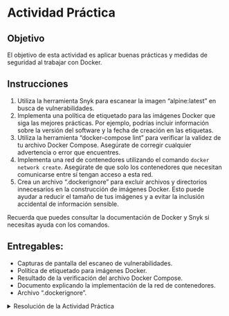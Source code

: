 # Actividad Práctica

## Objetivo

El objetivo de esta actividad es aplicar buenas prácticas y medidas de seguridad al trabajar con Docker.

## Instrucciones

1. Utiliza la herramienta Snyk para escanear la imagen "alpine:latest" en busca de vulnerabilidades.
2. Implementa una política de etiquetado para las imágenes Docker que siga las mejores prácticas. Por ejemplo, podrías incluir información sobre la versión del software y la fecha de creación en las etiquetas.
3. Utiliza la herramienta "docker-compose lint" para verificar la validez de tu archivo Docker Compose. Asegúrate de corregir cualquier advertencia o error que encuentres.
4. Implementa una red de contenedores utilizando el comando `docker network create`. Asegúrate de que solo los contenedores que necesitan comunicarse entre sí tengan acceso a esta red.
5. Crea un archivo ".dockerignore" para excluir archivos y directorios innecesarios en la construcción de imágenes Docker. Esto puede ayudar a reducir el tamaño de tus imágenes y a evitar la inclusión accidental de información sensible.

Recuerda que puedes consultar la documentación de Docker y Snyk si necesitas ayuda con los comandos.

## Entregables:

- Capturas de pantalla del escaneo de vulnerabilidades.
- Política de etiquetado para imágenes Docker.
- Resultado de la verificación del archivo Docker Compose.
- Documento explicando la implementación de la red de contenedores.
- Archivo ".dockerignore".


<details>
  <summary>Resolución de la Actividad Práctica</summary>

Escaneo de vulnerabilidades:

``` bash
snyk container test alpine:latest
```
Política de etiquetado (ejemplo):

Se etiquetarán las imágenes con el formato "versión-año-mes-día" (ejemplo: 1.0-20230115).

Verificación del archivo Docker Compose:

``` bash
docker-compose config
```
Implementación de una red de contenedores:

``` bash
docker network create my-network
```
Archivo ".dockerignore" (ejemplo):

``` bash
node_modules
.git
.env
```

## Rubrica de Evaluación:

- Escaneo de vulnerabilidades realizado con éxito: 4 puntos
- Correcta implementación de la política de etiquetado: 4 puntos
- Validación exitosa del archivo Docker Compose: 4 puntos
- Implementación adecuada de la red de contenedores: 4 puntos
- Correcta configuración del archivo ".dockerignore": 4 puntos
</details>